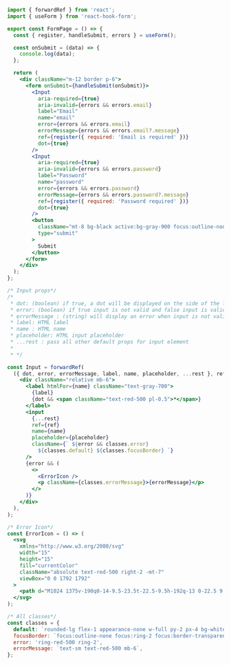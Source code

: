 ```jsx
import { forwardRef } from 'react';
import { useForm } from 'react-hook-form';

export const FormPage = () => {
  const { register, handleSubmit, errors } = useForm();

  const onSubmit = (data) => {
    console.log(data);
  };

  return (
    <div className="m-12 border p-6">
      <form onSubmit={handleSubmit(onSubmit)}>
        <Input
          aria-required={true}
          aria-invalid={errors && errors.email}
          label="Email"
          name="email"
          error={errors && errors.email}
          errorMessage={errors && errors.email?.message}
          ref={register({ required: 'Email is required' })}
          dot={true}
        />
        <Input
          aria-required={true}
          aria-invalid={errors && errors.password}
          label="Password"
          name="password"
          error={errors && errors.password}
          errorMessage={errors && errors.password?.message}
          ref={register({ required: 'Password required' })}
          dot={true}
        />
        <button
          className="mt-8 bg-black active:bg-gray-900 focus:outline-none text-white shadow rounded px-4 py-1"
          type="submit"
        >
          Submit
        </button>
      </form>
    </div>
  );
};

/* Input props*/
/*
 * dot: (boolean) if true, a dot will be displayed on the side of the label to indicate a required field
 * error: (boolean) if true input is not valid and false input is valid
 * errorMessage : (string) will display an error when input is not valid
 * label: HTML label
 * name : HTML name
 * placeholder: HTML input placeholder
 * ...rest : pass all other default props for input element
 *
 * */

const Input = forwardRef(
  ({ dot, error, errorMessage, label, name, placeholder, ...rest }, ref) => (
    <div className="relative mb-6">
      <label htmlFor={name} className="text-gray-700">
        {label}
        {dot && <span className="text-red-500 pl-0.5">*</span>}
      </label>
      <input
        {...rest}
        ref={ref}
        name={name}
        placeholder={placeholder}
        className={` ${error && classes.error} 
          ${classes.default} ${classes.focusBorder} `}
      />
      {error && (
        <>
          <ErrorIcon />
          <p className={classes.errorMessage}>{errorMessage}</p>
        </>
      )}
    </div>
  ),
);

/* Error Icon*/
const ErrorIcon = () => (
  <svg
    xmlns="http://www.w3.org/2000/svg"
    width="15"
    height="15"
    fill="currentColor"
    className="absolute text-red-500 right-2 -mt-7"
    viewBox="0 0 1792 1792"
  >
    <path d="M1024 1375v-190q0-14-9.5-23.5t-22.5-9.5h-192q-13 0-22.5 9.5t-9.5 23.5v190q0 14 9.5 23.5t22.5 9.5h192q13 0 22.5-9.5t9.5-23.5zm-2-374l18-459q0-12-10-19-13-11-24-11h-220q-11 0-24 11-10 7-10 21l17 457q0 10 10 16.5t24 6.5h185q14 0 23.5-6.5t10.5-16.5zm-14-934l768 1408q35 63-2 126-17 29-46.5 46t-63.5 17h-1536q-34 0-63.5-17t-46.5-46q-37-63-2-126l768-1408q17-31 47-49t65-18 65 18 47 49z" />
  </svg>
);

/* All classes*/
const classes = {
  default: `rounded-lg flex-1 appearance-none w-full py-2 px-4 bg-white text-gray-700 placeholder-gray-400 shadow-sm text-base `,
  focusBorder: `focus:outline-none focus:ring-2 focus:border-transparent border border-gray-300 border-transparent`,
  error: 'ring-red-500 ring-2',
  errorMessage: `text-sm text-red-500 mb-6`,
};
```
